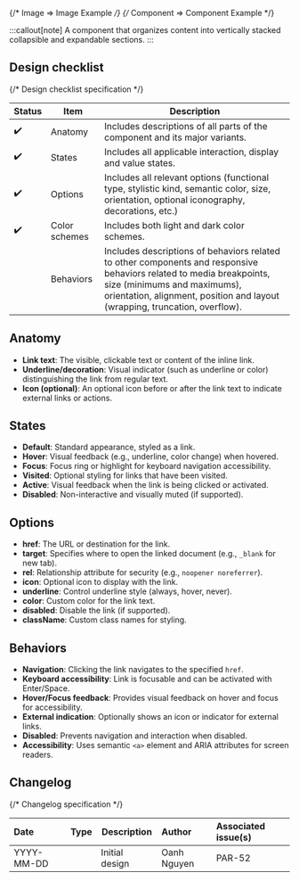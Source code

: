 
<TableOfContents />

{/* Image => Image Example */}
{/* Component => Component Example */}

:::callout[note]
A component that organizes content into vertically stacked collapsible and expandable sections.
:::

## Design checklist <span id="design-checklist"></span>

{/* Design checklist specification */}

| Status | Item          | Description                                                                                                                                                                                                                       |
| ------ | ------------- | --------------------------------------------------------------------------------------------------------------------------------------------------------------------------------------------------------------------------------- |
| ✔️     | Anatomy       | Includes descriptions of all parts of the component and its major variants.                                                                                                                                                       |
| ✔️     | States        | Includes all applicable interaction, display and value states.                                                                                                                                                                    |
| ✔️     | Options       | Includes all relevant options (functional type, stylistic kind, semantic color, size, orientation, optional iconography, decorations, etc.)                                                                                       |
| ✔️     | Color schemes | Includes both light and dark color schemes.                                                                                                                                                                                       |
|        | Behaviors     | Includes descriptions of behaviors related to other components and responsive behaviors related to media breakpoints, size (minimums and maximums), orientation, alignment, position and layout (wrapping, truncation, overflow). |

## Anatomy <span id="anatomy"></span>

- **Link text**: The visible, clickable text or content of the inline link.
- **Underline/decoration**: Visual indicator (such as underline or color) distinguishing the link from regular text.
- **Icon (optional)**: An optional icon before or after the link text to indicate external links or actions.

## States <span id="states"></span>

- **Default**: Standard appearance, styled as a link.
- **Hover**: Visual feedback (e.g., underline, color change) when hovered.
- **Focus**: Focus ring or highlight for keyboard navigation accessibility.
- **Visited**: Optional styling for links that have been visited.
- **Active**: Visual feedback when the link is being clicked or activated.
- **Disabled**: Non-interactive and visually muted (if supported).

## Options <span id="options"></span>

- **href**: The URL or destination for the link.
- **target**: Specifies where to open the linked document (e.g., `_blank` for new tab).
- **rel**: Relationship attribute for security (e.g., `noopener noreferrer`).
- **icon**: Optional icon to display with the link.
- **underline**: Control underline style (always, hover, never).
- **color**: Custom color for the link text.
- **disabled**: Disable the link (if supported).
- **className**: Custom class names for styling.

## Behaviors <span id="behaviors"></span>

- **Navigation**: Clicking the link navigates to the specified `href`.
- **Keyboard accessibility**: Link is focusable and can be activated with Enter/Space.
- **Hover/Focus feedback**: Provides visual feedback on hover and focus for accessibility.
- **External indication**: Optionally shows an icon or indicator for external links.
- **Disabled**: Prevents navigation and interaction when disabled.
- **Accessibility**: Uses semantic `<a>` element and ARIA attributes for screen readers.

## Changelog <span id="changelog"></span>

{/* Changelog specification */}

| Date       | Type                                                     | Description    | Author      | Associated issue(s) |
| :--------- | :------------------------------------------------------- | -------------- | :---------- | :------------------ |
| YYYY-MM-DD | <Badge size='sm' kind='glass' color='cyan' label="new"/> | Initial design | Oanh Nguyen | PAR-52              |
